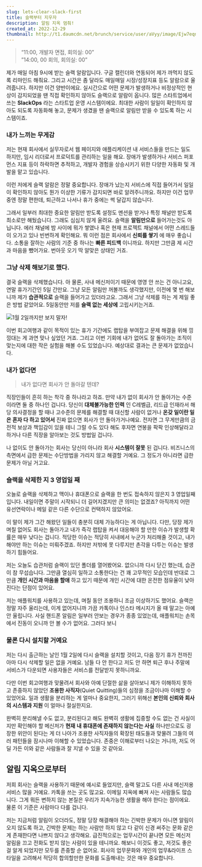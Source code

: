 ```yaml
---
slug: lets-clear-slack-first
title: 슬랙부터 지우자
description: 알림 지옥 멈춰!
created_at: 2022-12-29
thumbnail: http://t1.daumcdn.net/brunch/service/user/aVyy/image/Ejw7eqnB6SHN-MUqGiMc0AjSfsk.jpg
---
```


> “11:00, 개발자 면접, 회의실: 00”  
> ”14:00, 00 회의, 회의실: 00”

제가 매일 아침 9시에 받는 슬랙 알람입니다. 구글 캘린더와 연동되어 제가 까먹지 않도록 리마인드 해줘요. 그리고 시간은 좀 달라도 매일매일
시장/성장지표 등도 알람으로 울려줍니다. 하지만 이건 양반이에요. 실시간으로 어떤 문제가 발생하거나 비정상적인 현상이 감지되었을 땐 직접
확인하지 않아도 슬랙으로 알람이 옵니다. 많은 스타트업에서 쓰는 **SlackOps** 라는 스타트업 운영 시스템이에요. 최대한 사람이
일일이 확인하지 않아도 되도록 자동화해 놓고, 문제가 생겼을 땐 슬랙으로 알림만 받을 수 있도록 하는 시스템이죠.

### 내가 느끼는 무게감

저는 현재 회사에서 실무자로서 웹 페이지와 애플리케이션 내 서비스들을 만드는 일도 하지만, 임시 리더로서 프로덕트를 관리하는 일을 해요.
장애가 발생하거나 서비스 퍼포먼스 지표 등이 하락하면 추적하고, 개발자 경험을 상승시키기 위한 다양한 자동화 및 개발을 맡고 있습니다.

이런 저에게 슬랙 알람은 정말 중요합니다. 장애가 났는지 서비스에 직접 들어가서 일일이 확인하지 않아도 뭔가 이상한 기류가 감지되면 바로
알려주니까요. 하지만 이건 업무 중엔 정말 편한데, 퇴근하고 나서나 휴가 중에는 썩 달갑지 않습니다.

그래서 일부러 최대한 중요한 알림만 받도록 설정도 멘션을 받거나 특정 채널만 받도록 최소로만 해뒀습니다. 그래도 심심치 않게 울려요. 슬랙을
**알림만으로** 들어가는것도 아닙니다. 에러 채널에 밤 사이에 뭐가 쌓였나 혹은 현재 프로젝트 채널에서 어떤 스레드들이 오가고 있나
빈번하게 확인해요. 뭐 이런 점은 회사에서 **신뢰를 쌓기** 에 매우 좋습니다. 소통을 잘하는 사람의 기준 중 하나는 **빠른 피드백**
이니까요. 하지만 그만큼 제 시간과 마음을 뺐어가요. 번아웃 오기 딱 알맞은 상태인 거죠.

### 그냥 **삭제** 해보기로 했다.

결국 슬랙을 삭제했습니다. 아 물론, 사내 메신저이기 때문에 영영 안 쓰는 건 아니고요, 연말 휴가기간인 5일 간만요. 그냥 모든 알림만
꺼볼까도 생각했지만, 이전에 몇 번 해보니까 제가 **습관적으로** 슬랙을 들어가고 있더라고요. 그래서 그냥 삭제를 하는 게 제일 좋은 방법
같았어요. 5일동안만 저를 **슬랙 없는 세상에** 고립시키는거죠.

![](http://t1.daumcdn.net/brunch/service/user/aVyy/image/42QzSk9ohjHzjkq5XuOYsA_ujHA.jpg)1월
2일까지만 보지 말자!

이번 회고여행과 같이 목적이 있는 휴가 기간에도 랩탑을 부여잡고 문제 해결을 위해 낑낑대는 게 과연 맞나 싶었던 거죠. 그리고 이번 기회에
내가 없어도 잘 돌아가는 조직이 맞는지에 대한 작은 실험을 해볼 수도 있었습니다. 예상대로 결과는 큰 문제가 없었습니다.

### 내가 없다면

> 내가 없다면 회사가 안 돌아갈 텐데?

직장인들이 흔히 하는 착각 중 하나라고 하죠. 만약 내가 없이 회사가 안 돌아가는 수준이라면 둘 중 하나인 겁니다. 당신이 **대체불가능한
인력** 인 C레벨급, 리드급 인재라서 해당 의사결정을 할 때나 고수준의 문제를 해결할 때 대신할 사람이 없거나 **온갖 일이란 일은 혼자
다 하고 있어서** 진짜 없으면 회사가 안 돌아가거나예요. 전자면 그 무게만큼의 금전적 보상과 책임감이 있을 테니 그럴 수도 있다 해도
후자면 연봉을 팍팍 인상해달라고 하거나 다른 직장을 알아보는 것도 방법일 겁니다.

나 없이도 안 돌아가는 회사는 당신이 아니라 회사 **시스템이 잘못** 된 겁니다. 비즈니스의 측면에서 급한 문제는 수단방법을 가리지 않고
해결할 거예요. 그 정도가 아니라면 급한 문제가 아닐 거고요.

### 슬랙을 삭제한 지 3 영업일 째

오늘로 슬랙을 삭제하고 맥이나 휴대폰으로 슬랙을 한 번도 접속하지 않은지 3 영업일째입니다. 내일이면 주말이 시작되니 더 길어지겠지만 큰
의미는 없겠죠? 아직까지 어떤 유선연락이나 메일 같은 다른 수단으로 컨택하지 않았어요.

이 말이 제가 그간 해왔던 일들이 충분히 대체 가능하다는 게 아닙니다. 다만, 당장 제가 며칠 없어도 회사는 돌아가고 내가 즉각 랩탑을 켜서
대응해야 할 만한 이슈가 발생할 확률은 매우 낮다는 겁니다. 적당한 이슈는 적당히 사내에서 누군가 처리해줄 것이고, 내가 해야만 하는 이슈는
미뤄주겠죠. 하지만 저밖에 못 다루지만 촌각을 다투는 이슈는 발생하기 힘들어요.

저는 오늘도 습관처럼 슬랙이 있던 폴더를 열어봤어요. 없으니까 다시 닫긴 했는데, 습관이 참 무섭습니다. 그만큼 열심히 일하고 소통한다는 건
꽤 고무적인 모습인데 반대로 그만큼 **개인 시간과 마음을 할애** 하고 있기 때문에 개인 시간에 대한 온전한 점유율이 낮아진다는 단점이
있어요.

저는 애플워치를 사용하고 있는데, 며칠 동안 조용하니 조금 이상하기도 했어요. 슬랙은 정말 자주 울리는데, 이게 없어지니까 가끔 카톡이나
인스타 메시지가 올 때 말고는 아예 안 울립니다. 사실 핸드폰 알림은 일부러 안보는 경우가 종종 있었는데, 애플워치는 손목에서 진동이 오니까
안 볼 수가 없어요. 그러다 보니

### 물론 다시 설치할 거예요

저는 다시 출근하는 날인 1월 2일에 다시 슬랙을 설치할 것이고, 다음 장기 휴가 전까진 아마 다시 삭제할 일은 없을 거예요. 남들 다 안
한다고 저도 안 하면 퇴근 후나 주말에 서비스가 다운되면 사용자들은 서비스를 전달받지 못하니까요.

다만 이번 회고여행과 맞물려서 회사와 아예 단절한 삶을 살아보니 제가 이해하지 못하고 존중하지 않았던 **조용한 사직자**(Quiet
Quitting)들의 심정을 조금이나마 이해할 수 있었어요. 일과 생활을 분리하는 게 얼마나 중요한지, 그러기 위해선 **본인의 신뢰와
회사의 시스템과 지원** 이 얼마나 절실한지요.

완벽히 분리해낼 수도 없고, 분리된다고 해도 완벽히 생활에 집중할 수도 없는 건 사실이지만 확인해야 할 메신저가 **현재** **내 휴대폰에
존재하지 않는다는 사실** 하나만으로도 굉장한 위안이 된다는 게 더 나아가 조용한 사직자들의 확장된 태도들과 맞물려 그들의 여러 패턴들을
잠시나마 이해할 수 있었습니다. 존중은 이해로부터 나오는 거니까, 저도 어딜 가든 이와 같은 사람들과 잘 지낼 수 있을 것 같아요.

## 알림 지옥으로부터

저희 회사는 슬랙을 사용하기 때문에 예시로 들었지만, 슬랙 말고도 다른 사내 메신저용 서비스 많을 거예요. 카톡을 쓰는 곳도 많고요. 이메일
지옥에 빠져 사는 사람들도 많습니다. 그게 뭐든 변하지 않는 본질은 우리가 지속가능한 생활을 해야 한다는 점이에요. 물론 이 기준은 사람마다
다를 겁니다.

저는 지금처럼 알림이 오더라도, 정말 당장 해결해야 하는 긴박한 문제가 아니면 알림이 오지 않도록 하고, 긴박한 문제는 하는 사람만 하지
않고 다 같이 신경 써주는 문화 같은 게 존재한다면 나쁘지 않다고 생각해요. 급진적으로는 업무시간이 끝나면 모든 메신저 알림을 끄고 전화도
받지 않는 사람이 있을 테니까요. 해보니 이것도 좋고, 저것도 좋은 걸 알게 되었지만 모두를 존중할 순 없어요. 회사의 업무문화와 개인의
업무&라이프 스타일을 고려해서 적당히 합의할만한 문화를 도출해내는 것은 매우 중요합니다.
